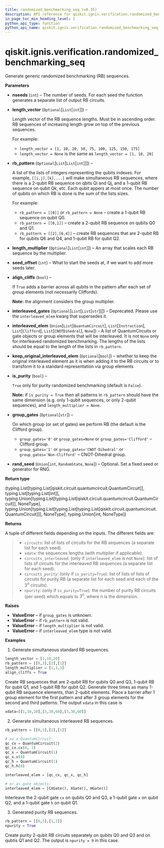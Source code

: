 ```yaml
---
title: randomized_benchmarking_seq (v0.35)
description: API reference for qiskit.ignis.verification.randomized_benchmarking_seq in qiskit v0.35
in_page_toc_min_heading_level: 1
python_api_type: function
python_api_name: qiskit.ignis.verification.randomized_benchmarking_seq
---
```


<span id="qiskit-ignis-verification-randomized-benchmarking-seq" />

# qiskit.ignis.verification.randomized\_benchmarking\_seq

<Function id="qiskit.ignis.verification.randomized_benchmarking_seq" isDedicatedPage={true} github="https://github.com/qiskit-community/qiskit-ignis/tree/stable/0.7/qiskit/ignis/verification/randomized_benchmarking/circuits.py" signature="randomized_benchmarking_seq(nseeds=1, length_vector=None, rb_pattern=None, length_multiplier=1, seed_offset=0, align_cliffs=False, interleaved_gates=None, interleaved_elem=None, keep_original_interleaved_elem=True, is_purity=False, group_gates=None, rand_seed=None)">
  Generate generic randomized benchmarking (RB) sequences.

  **Parameters**

  *   **nseeds** (`int`) – The number of seeds. For each seed the function generates a separate list of output RB circuits.

  *   **length\_vector** (`Optional`\[`List`\[`int`]]) –

      Length vector of the RB sequence lengths. Must be in ascending order. RB sequences of increasing length grow on top of the previous sequences.

      For example:

      *   `length_vector = [1, 10, 20, 50, 75, 100, 125, 150, 175]`
      *   `length_vector = None` is the same as `length_vector = [1, 10, 20]`

  *   **rb\_pattern** (`Optional`\[`List`\[`List`\[`int`]]]) –

      A list of the lists of integers representing the qubits indexes. For example, `[[i,j],[k],...]` will make simultaneous RB sequences, where there is a 2-qubit RB sequence on qbits Qi and Qj, and a 1-qubit RB sequence on qubit Qk, etc. Each qubit appers at most once. The number of qubits on which RB is done is the sum of the lists sizes.

      For example:

      *   `rb_pattern = [[0]]` or `rb_pattern = None` – create a 1-qubit RB sequence on qubit Q0.
      *   `rb_pattern = [[0,1]]` – create a 2-qubit RB sequence on qubits Q0 and Q1.
      *   `rb_pattern = [[2],[6,4]]` – create RB sequences that are 2-qubit RB for qubits Q6 and Q4, and 1-qubit RB for qubit Q2.

  *   **length\_multiplier** (`Optional`\[`List`\[`int`]]) – An array that scales each RB sequence by the multiplier.

  *   **seed\_offset** (`int`) – What to start the seeds at, if we want to add more seeds later.

  *   **align\_cliffs** (`bool`) –

      If `True` adds a barrier across all qubits in the pattern after each set of group elements (not necessarily Cliffords).

      **Note:** the alignment considers the group multiplier.

  *   **interleaved\_gates** (`Optional`\[`List`\[`List`\[`str`]]]) – Deprecated. Please use the `interleaved_elem` kwarg that supersedes it.

  *   **interleaved\_elem** (`Union`\[`List`\[`QuantumCircuit`], `List`\[`Instruction`], `List`\[`Clifford`], `List`\[`CNOTDihedral`], `None`]) – A list of QuantumCircuits or gate objects or group elements that will be interleaved. It is not `None` only for interleaved randomized benchmarking. The lengths of the lists should be equal to the length of the lists in `rb_pattern`.

  *   **keep\_original\_interleaved\_elem** (`Optional`\[`bool`]) – whether to keep the original interleaved element as it is when adding it to the RB circuits or to transform it to a standard representation via group elements

  *   **is\_purity** (`bool`) –

      `True` only for purity randomized benchmarking (default is `False`).

      **Note:** if `is_purity = True` then all patterns in `rb_pattern` should have the same dimension (e.g. only 1-qubit sequences, or only 2-qubit sequences), and `length_multiplier = None`.

  *   **group\_gates** (`Optional`\[`str`]) –

      On which group (or set of gates) we perform RB (the default is the Clifford group).

      *   `group_gates='0'` or `group_gates=None` or `group_gates='Clifford'` – Clifford group.
      *   `group_gates='1'` or `group_gates='CNOT-Dihedral'` or `group_gates='Non-Clifford'` – CNOT-Dihedral group.

  *   **rand\_seed** (`Union`\[`int`, `RandomState`, `None`]) – Optional. Set a fixed seed or generator for RNG.

  **Return type**

  (typing.List\[typing.List\[qiskit.circuit.quantumcircuit.QuantumCircuit]], typing.List\[typing.List\[int]], typing.Union\[typing.List\[typing.List\[qiskit.circuit.quantumcircuit.QuantumCircuit]], NoneType], typing.Union\[typing.List\[typing.List\[typing.List\[qiskit.circuit.quantumcircuit.QuantumCircuit]]], NoneType], typing.Union\[int, NoneType])

  **Returns**

  A tuple of different fields depending on the inputs. The different fields are:

  > *   `circuits`: list of lists of circuits for the RB sequences (a separate list for each seed).
  > *   `xdata`: the sequences lengths (with multiplier if applicable).
  > *   `circuits_interleaved`: (only if `interleaved_elem` is not `None`): list of lists of circuits for the interleaved RB sequences (a separate list for each seed).
  > *   `circuits_purity`: (only if `is_purity=True`): list of lists of lists of circuits for purity RB (a separate list for each seed and each of the $3^n$ circuits).
  > *   `npurity`: (only if `is_purity=True`): the number of purity RB circuits (per seed) which equals to $3^n$, where n is the dimension.

  **Raises**

  *   **ValueError** – if `group_gates` is unknown.
  *   **ValueError** – if `rb_pattern` is not valid.
  *   **ValueError** – if `length_multiplier` is not valid.
  *   **ValueError** – if `interleaved_elem` type is not valid.

  **Examples**

  1.  Generate simultaneous standard RB sequences.

  ```python
  length_vector = [1,10,20]
  rb_pattern = [[0,3],[2],[1]]
  length_multiplier = [1,3,3]
  align_cliffs = True
  ```

  Create RB sequences that are 2-qubit RB for qubits Q0 and Q3, 1-qubit RB for qubit Q1, and 1-qubit RB for qubit Q2. Generate three times as many 1-qubit RB sequence elements, than 2-qubit elements. Place a barrier after 1 group element for the first pattern and after 3 group elements for the second and third patterns. The output `xdata` in this case is

  ```python
  xdata=[[1,10,20],[3,30,60],[3,30,60]]
  ```

  2.  Generate simultaneous interleaved RB sequences.

  ```python
  rb_pattern = [[0,3],[2],[1]]

  # as a QuantumCircuit:
  qc_cx = QuantumCircuit(2)
  qc_cx.cx(0, 1)
  qc_x = QuantumCircuit(1)
  qc_x.x(0)
  qc_h = QuantumCircuit(1)
  qc_h.h(0)

  interleaved_elem = [qc_cx, qc_x, qc_h]

  # or as gate objects:
  interleaved_elem = [CXGate(), XGate(), HGate()]
  ```

  Interleave the 2-qubit gate `cx` on qubits Q0 and Q3, a 1-qubit gate `x` on qubit Q2, and a 1-qubit gate `h` on qubit Q1.

  3.  Generated purity RB sequences.

  ```python
  rb_pattern = [[0,3],[1,2]]
  npurity = True
  ```

  Create purity 2-qubit RB circuits separately on qubits Q0 and Q3 and on qubtis Q1 and Q2. The output is `npurity = 9` in this case.
</Function>

